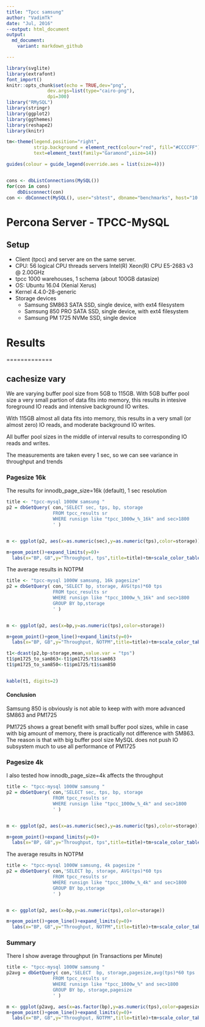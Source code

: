 ```yaml
---
title: "Tpcc samsung"
author: "VadimTk"
date: "Jul, 2016"
--output: html_document
output:
  md_document:
    variant: markdown_github

---
```


```r
library(svglite)
library(extrafont)
font_import()
knitr::opts_chunk$set(echo = TRUE,dev="png", 
               dev.args=list(type="cairo-png"),
               dpi=300)
library("RMySQL")
library(stringr)
library(ggplot2)
library(ggthemes)
library(reshape2)
library(knitr)

tm<-theme(legend.position="right",
          strip.background = element_rect(colour="red", fill="#CCCCFF"),
          text=element_text(family="Garamond",size=14))

guides(colour = guide_legend(override.aes = list(size=4)))


cons <- dbListConnections(MySQL())
for(con in cons)
    dbDisconnect(con)
con <- dbConnect(MySQL(), user="sbtest", dbname="benchmarks", host="10.20.2.4")

```

# Percona Server - TPCC-MySQL 

## Setup

* Client (tpcc) and server are on the same server. 
* CPU: 56 logical CPU threads servers Intel(R) Xeon(R) CPU E5-2683 v3 @ 2.00GHz
* tpcc 1000 warehouses, 1 schema (about 100GB datasize)
* OS: Ubuntu 16.04 (Xenial Xerus)
* Kernel 4.4.0-28-generic
* Storage devices
  * Samsung SM863 SATA SSD, single device, with ext4 filesystem
  * Samsung 850 PRO SATA SSD, single device, with ext4 filesystem
  * Samsung PM 1725 NVMe SSD, single device

# Results

=============

## cachesize vary

We are varying buffer pool size from 5GB to 115GB. 
With 5GB buffer pool size a very small partion of data fits into memory, this results in intesive foreground IO reads
and intensive background IO writes.

With 115GB almost all data fits into memory, this results in a very small (or almost zero) IO reads, and moderate background IO writes.

All buffer pool sizes in the middle of interval results to corresponding IO reads and writes.

The measurements are taken every 1 sec, so we can see variance in throughput and trends

### Pagesize 16k

The results for innodb_page_size=16k (default), 1 sec resolution
```r

title <- "tpcc-mysql 1000W samsung "
p2 = dbGetQuery( con,'SELECT sec, tps, bp, storage 
                 FROM tpcc_results sr 
                 WHERE runsign like "tpcc_1000w_%_16k" and sec>1800
                 ' )


m <- ggplot(p2, aes(x=as.numeric(sec),y=as.numeric(tps),color=storage))

m+geom_point()+expand_limits(y=0)+
  labs(x="BP, GB",y="Throughput, tps",title=title)+tm+scale_color_tableau(name="Storage")+facet_wrap(~bp,labeller = label_both)

```

The average results in NOTPM
```r

title <- "tpcc-mysql 1000W samsung, 16k pagesize"
p2 = dbGetQuery( con,'SELECT bp, storage, AVG(tps)*60 tps
                 FROM tpcc_results sr 
                 WHERE runsign like "tpcc_1000w_%_16k" and sec>1800
                 GROUP BY bp,storage
                 ' )


m <- ggplot(p2, aes(x=bp,y=as.numeric(tps),color=storage))

m+geom_point()+geom_line()+expand_limits(y=0)+
  labs(x="BP, GB",y="Throughput, NOTPM",title=title)+tm+scale_color_tableau(name="Storage")+scale_y_continuous(labels = scales::comma)

t1<-dcast(p2,bp~storage,mean,value.var = "tps")
t1$pm1725_to_sam863<-t1$pm1725/t1$sam863
t1$pm1725_to_sam850<-t1$pm1725/t1$sam850


kable(t1, digits=2)

```

#### Conclusion
Samsung 850 is obviously is not able to keep with with more advanced SM863 and PM1725

PM1725 shows a great benefit with small buffer pool sizes, while in case with big amount of memory, there is practically not difference with SM863.
The reason is that with big buffer pool size MySQL does not push IO subsystem much to use all performance of PM1725

### Pagesize 4k

I also tested how innodb_page_size=4k affects the throughput

```r

title <- "tpcc-mysql 1000W samsung "
p2 = dbGetQuery( con,'SELECT sec, tps, bp, storage 
                 FROM tpcc_results sr 
                 WHERE runsign like "tpcc_1000w_%_4k" and sec>1800
                 ' )


m <- ggplot(p2, aes(x=as.numeric(sec),y=as.numeric(tps),color=storage))

m+geom_point()+expand_limits(y=0)+
  labs(x="BP, GB",y="Throughput, tps",title=title)+tm+scale_color_tableau(name="Storage")+facet_wrap(~bp,labeller = label_both)


```

The average results in NOTPM
```r

title <- "tpcc-mysql 1000W samsung, 4k pagesize "
p2 = dbGetQuery( con,'SELECT bp, storage, AVG(tps)*60 tps
                 FROM tpcc_results sr 
                 WHERE runsign like "tpcc_1000w_%_4k" and sec>1800
                 GROUP BY bp,storage
                 ' )


m <- ggplot(p2, aes(x=bp,y=as.numeric(tps),color=storage))

m+geom_point()+geom_line()+expand_limits(y=0)+
  labs(x="BP, GB",y="Throughput, NOTPM",title=title)+tm+scale_color_tableau(name="Storage")+scale_y_continuous(labels = scales::comma)

```

### Summary
There I show average throughput (in Transactions per Minute)
```r

title <- "tpcc-mysql 1000W samsung "
p2avg = dbGetQuery( con,'SELECT  bp, storage,pagesize,avg(tps)*60 tps
                 FROM tpcc_results sr 
                 WHERE runsign like "tpcc_1000w_%" and sec>1800
                 GROUP BY bp, storage,pagesize
                 ' )

m <- ggplot(p2avg, aes(x=as.factor(bp),y=as.numeric(tps),color=pagesize,group=pagesize))
m+geom_point()+geom_line()+expand_limits(y=0)+
  labs(x="BP, GB",y="Throughput, NOTPM",title=title)+tm+scale_color_tableau(name="pagesize")+facet_wrap(~storage,labeller = label_both)


```